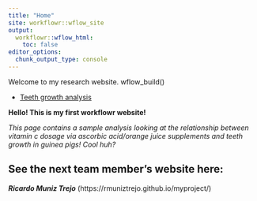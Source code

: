 ```yaml
---
title: "Home"
site: workflowr::wflow_site
output:
  workflowr::wflow_html:
    toc: false
editor_options:
  chunk_output_type: console
---
```


Welcome to my research website.
wflow_build()

 * [Teeth growth analysis](teeth.html)
 
**Hello! This is my first workflowr website!**
 
*This page contains a sample analysis looking at the relationship between vitamin c dosage via ascorbic acid/orange juice supplements and teeth growth in guinea pigs! Cool huh?*
 
 
## See the next team member's website here:

**_Ricardo Muniz Trejo_** (https://rmuniztrejo.github.io/myproject/)
